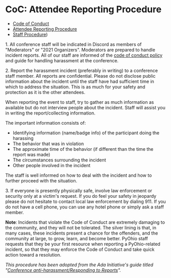 # CoC: Attendee Reporting Procedure

- [Code of Conduct](/about/code-of-conduct)
- [Attendee Reporting Procedure](/about/code-of-conduct/reporting-procedure)
- [Staff Procedure](/about/code-of-conduct/staff-procedure))

1\. All conference staff will be indicated in Discord as members of "Moderators" or "2021 Organizers". Moderators are prepared to handle incident reports. All of our staff are informed of the [code of conduct policy](.) and guide for handling harassment at the conference.

2\. Report the harassment incident (preferably in writing) to a conference staff member. All reports are confidential. Please do not disclose public information about the incident until the staff have had sufficient time in which to address the situation. This is as much for your safety and protection as it is the other attendees.

When reporting the event to staff, try to gather as much information as available but do not interview people about the incident. Staff will assist you in writing the report/collecting information.

The important information consists of:

- Identifying information (name/badge info) of the participant doing the harassing
- The behavior that was in violation
- The approximate time of the behavior (if different than the time the report was made)
- The circumstances surrounding the incident
- Other people involved in the incident

The staff is well informed on how to deal with the incident and how to further proceed with the situation.

3\. If everyone is presently physically safe, involve law enforcement or security only at a victim's request. If you do feel your safety in jeopardy please do not hesitate to contact local law enforcement by dialing 911. If you do not have a cell phone, you can use any hotel phone or simply ask a staff member.

**Note**: Incidents that violate the Code of Conduct are extremely damaging to the community, and they will not be tolerated. The silver lining is that, in many cases, these incidents present a chance for the offenders, and the community at large, to grow, learn, and become better. PyOhio staff requests that they be your first resource when reporting a PyOhio-related incident, so that they may enforce the Code of Conduct and take quick action toward a resolution.

_This procedure has been adopted from the Ada Initiative's guide titled "[Conference anti-harassment/Responding to Reports](http://geekfeminism.wikia.com/wiki/Conference_anti-harassment/Responding_to_reports)"._
